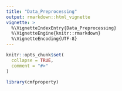 ```yaml
---
title: "Data_Preprocessing"
output: rmarkdown::html_vignette
vignette: >
  %\VignetteIndexEntry{Data_Preprocessing}
  %\VignetteEngine{knitr::rmarkdown}
  %\VignetteEncoding{UTF-8}
---
```


```r
knitr::opts_chunk$set(
  collapse = TRUE,
  comment = "#>"
)
```

```r
library(cmfproperty)
```
